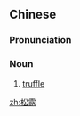 ==Chinese==
{{zh-forms}}

===Pronunciation===
{{zh-pron
|m=sōnglù
|c=cung4 lou6
|cat=n
}}

===Noun===
{{zh-noun}}

# [[truffle]] {{gloss|strong-smelling, underground fungus}}

{{zh-cat|Fungi}}

[[zh:松露]]